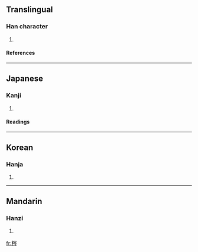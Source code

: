==Translingual==
===Han character===
{{Han char|rn=75|rad=木|as=07|sn=11|four=4292<sub>7</sub>|canj=木山人弓 (DUON)}}
# {{defn|Han|sort=木07}}
====References====
{{Han ref|kx=0530.060|dkj=14867|dj=0918.050|hdz=21215.030|uh=68A3|ud=26787|bh=D5BA|bd=54714}}

----
==Japanese==
===Kanji===
{{ja-kanji|grade=|rs=木07}}
# {{defn|Japanese}} 
====Readings====
{{ja-readings|on=[[しん]] (shin)|kun=[[とねりこ]] (toneriko)}}

----
==Korean==
===Hanja===
{{ko-hanja|hangeul=심|eumhun=|rv=sim|mr=sim|y=sim}}
# {{defn|Korean}}

----
==Mandarin==
===Hanzi===
{{cmn-hanzi|pin=[[cén]] ([[cen2]]), [[chén]] ([[chen2]]), [[qín]] ([[qin2]])|wg=ts'en<sup>2</sup>, ch'en<sup>2</sup>, ch'in<sup>2</sup>}}
# {{defn|Mandarin}}

[[fr:梣]]